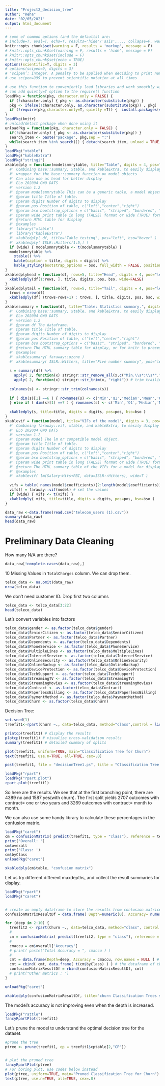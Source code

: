 ---
title: "Project2_decision_tree"
author: "Reha"
date: "02/05/2021"
output: html_document
---

```{r setup, include=FALSE}
# some of common options (and the defaults) are: 
# include=T, eval=T, echo=T, results='hide'/'asis',..., collapse=F, warning=T, message=T, error=T, cache=T, fig.width=6, fig.height=4, fig.dim=c(6,4) #inches, fig.align='left'/'center','right', 
knitr::opts_chunk$set(warning = F, results = 'markup', message = F)
# knitr::opts_chunk$set(warning = F, results = 'hide', message = F)
# knitr::opts_chunk$set(include = F)
# knitr::opts_chunk$set(echo = TRUE)
options(scientific=T, digits = 3) 
# options(scipen=9, digits = 3) 
# ‘scipen’: integer. A penalty to be applied when deciding to print numeric values in fixed or exponential notation.  Positive values bias towards fixed and negative towards scientific notation: fixed notation will be preferred unless it is more than ‘scipen’ digits wider.
# use scipen=999 to prevent scientific notation at all times
```

```{r basic, include=F}
# use this function to conveniently load libraries and work smoothly with knitting
# can add quietly=T option to the require() function
loadPkg = function(pkg, character.only = FALSE) { 
  if (!character.only) { pkg <- as.character(substitute(pkg)) }
  pkg <- ifelse(!character.only, as.character(substitute(pkg)) , pkg)  
  if (!require(pkg,character.only=T, quietly =T)) {  install.packages(substitute(pkg),dep=T); if(!require(pkg,character.only=T)) stop("Package not found") } 
}
loadPkg(knitr)
# unload/detact package when done using it
unloadPkg = function(pkg, character.only = FALSE) { 
  if(!character.only) { pkg <- as.character(substitute(pkg)) } 
  search_item <- paste("package", pkg,sep = ":") 
  while(search_item %in% search()) { detach(search_item, unload = TRUE, character.only = TRUE) } 
}
loadPkg("xtable")
loadPkg("kableExtra")
loadPkg("stringi")
xkabledply = function(modelsmmrytable, title="Table", digits = 4, pos="left", bso="striped", wide=FALSE) { 
  #' Combining base::summary, xtable, and kableExtra, to easily display model summary. 
  #' wrapper for the base::summary function on model objects
  #' Can also use as head for better display
  #' ELo 202004 GWU DATS
  #' version 1.2
  #' @param modelsmmrytable This can be a generic table, a model object such as lm(), or the summary of a model object summary(lm()) 
  #' @param title Title of table. 
  #' @param digits Number of digits to display
  #' @param pos Position of table, c("left","center","right") 
  #' @param bso bootstrap_options = c("basic", "striped", "bordered", "hover", "condensed", "responsive")
  #' @param wide print table in long (FALSE) format or wide (TRUE) format
  #' @return HTML table for display
  #' @examples
  #' library("xtable")
  #' library("kableExtra")
  #' xkabledply( df, title="Table testing", pos="left", bso="hover" )
  #' xkabledply( ISLR::Hitters[1:5,] )
  if (wide) { modelsmmrytable <- t(modelsmmrytable) }
  modelsmmrytable %>%
    xtable() %>% 
    kable(caption = title, digits = digits) %>%
    kable_styling(bootstrap_options = bso, full_width = FALSE, position = pos)
}
xkabledplyhead = function(df, rows=5, title="Head", digits = 4, pos="left", bso="striped") { 
  xkabledply(df[1:rows, ], title, digits, pos, bso, wide=FALSE)
}
xkabledplytail = function(df, rows=5, title="Tail", digits = 4, pos="left", bso="striped") { 
  trows = nrow(df)
  xkabledply(df[ (trows-rows+1) : trows, ], title, digits, pos, bso, wide=FALSE)
}
xkablesummary = function(df, title="Table: Statistics summary.", digits = 4, pos="left", bso="striped") { 
  #' Combining base::summary, xtable, and kableExtra, to easily display numeric variable summary of dataframes. 
  #' ELo 202004 GWU DATS
  #' version 1.2
  #' @param df The dataframe.
  #' @param title Title of table. 
  #' @param digits Number of digits to display
  #' @param pos Position of table, c("left","center","right") 
  #' @param bso bootstrap_options = c("basic", "striped", "bordered", "hover", "condensed", "responsive")
  #' @return The HTML summary table for display, or for knitr to process into other formats 
  #' @examples
  #' xkablesummary( faraway::ozone )
  #' xkablesummary( ISLR::Hitters, title="Five number summary", pos="left", bso="hover"  )
  
  s = summary(df) %>%
    apply( 2, function(x) stringr::str_remove_all(x,c("Min.\\s*:\\s*","1st Qu.\\s*:\\s*","Median\\s*:\\s*","Mean\\s*:\\s*","3rd Qu.\\s*:\\s*","Max.\\s*:\\s*")) ) %>% # replace all leading words
    apply( 2, function(x) stringr::str_trim(x, "right")) # trim trailing spaces left
  
  colnames(s) <- stringr::str_trim(colnames(s))
  
  if ( dim(s)[1] ==6 ) { rownames(s) <- c('Min','Q1','Median','Mean','Q3','Max') 
  } else if ( dim(s)[1] ==7 ) { rownames(s) <- c('Min','Q1','Median','Mean','Q3','Max','NA') }
  
  xkabledply(s, title=title, digits = digits, pos=pos, bso=bso )
}
xkablevif = function(model, title="VIFs of the model", digits = 3, pos="left", bso="striped", wide=TRUE) { 
  #' Combining faraway::vif, xtable, and kableExtra, to easily display numeric summary of VIFs for a model. 
  #' ELo 202004 GWU DATS
  #' version 1.2
  #' @param model The lm or compatible model object.
  #' @param title Title of table. 
  #' @param digits Number of digits to display
  #' @param pos Position of table, c("left","center","right") 
  #' @param bso bootstrap_options = c("basic", "striped", "bordered", "hover", "condensed", "responsive")
  #' @param wide print table in long (FALSE) format or wide (TRUE) format
  #' @return The HTML summary table of the VIFs for a model for display, or for knitr to process into other formats 
  #' @examples
  #' xkablevif( lm(Salary~Hits+RBI, data=ISLR::Hitters), wide=T )
  
  vifs = table( names(model$coefficients)[2:length(model$coefficients)] ) # remove intercept to set column names
  vifs[] = faraway::vif(model) # set the values
  if (wide) { vifs <- t(vifs) }
  xkabledply( vifs, title=title, digits = digits, pos=pos, bso=bso )
}
```


```{r}
data_raw <-data.frame(read.csv("telecom_users (1).csv"))
summary(data_raw)
head(data_raw)
```


# Preliminary Data Cleaning

How many N/A are there?
```{r}
data_raw[!complete.cases(data_raw),]
```

10 Missing Values in `TotalCharges` column. We can drop them.
```{r}
telco_data <- na.omit(data_raw)
nrow(telco_data)
```

We don't need customer ID. Drop first two columns
```{r}
telco_data <- telco_data[3:22]
head(teleco_data)
```


Let's convert variables into factors
```{r}
telco_data$gender <- as.factor(telco_data$gender)
telco_data$SeniorCitizen <- as.factor(telco_data$SeniorCitizen)
telco_data$Partner <- as.factor(telco_data$Partner)
telco_data$Dependents <- as.factor(telco_data$Dependents)
telco_data$PhoneService <- as.factor(telco_data$PhoneService)
telco_data$MultipleLines <- as.factor(telco_data$MultipleLines)
telco_data$InternetService <- as.factor(telco_data$InternetService)
telco_data$OnlineSecurity <- as.factor(telco_data$OnlineSecurity)
telco_data$OnlineBackup <- as.factor(telco_data$OnlineBackup)
telco_data$DeviceProtection <- as.factor(telco_data$DeviceProtection)
telco_data$TechSupport <- as.factor(telco_data$TechSupport)
telco_data$StreamingTV <- as.factor(telco_data$StreamingTV)
telco_data$StreamingMovies <- as.factor(telco_data$StreamingMovies)
telco_data$Contract <- as.factor(telco_data$Contract)
telco_data$PaperlessBilling <- as.factor(telco_data$PaperlessBilling)
telco_data$PaymentMethod <- as.factor(telco_data$PaymentMethod)
telco_data$Churn <- as.factor(telco_data$Churn)
```

Decision Tree:
```{r results='markup'}
set.seed(1)
treefit1<-rpart(Churn ~., data=telco_data, method="class",control = list(maxdepth = 5) )
```
```{r}
printcp(treefit1) # display the results 
plotcp(treefit1) # visualize cross-validation results 
summary(treefit1) # detailed summary of splits
```
```{r}
plot(treefit1, uniform=TRUE, main="Classification Tree for Churn")
text(treefit1, use.n=TRUE, all=TRUE, cex=.8)
```
```{r}
post(treefit1, file = "decisionTree1.ps", title = "Classification Tree for Churn")
```

```{r}
loadPkg("rpart")
loadPkg("rpart.plot")
rpart.plot(treefit1)
```

So here are the results. 
We see that at the first branching point, there are 4389 no and   1587 yes(with churn). The first split yields 2707 outcomes with contract= one or two years and 3269 outcomes with contract= month to month. 

We can also use some handy library to calculate these percentages in the confusion matrix.


```{r}
loadPkg("caret") 
cm = confusionMatrix( predict(treefit1, type = "class"), reference = telco_data[, "Churn"] )
print('Overall: ')
cm$overall
print('Class: ')
cm$byClass
unloadPkg("caret")
```


```{r}
xkabledply(cm$table, "confusion matrix")
```
Let us try different different maxdepths, and collect the result summaries for display.
```{r}
loadPkg("rpart")
loadPkg("caret")


# create an empty dataframe to store the results from confusion matrices
confusionMatrixResultDf = data.frame( Depth=numeric(0), Accuracy= numeric(0), Sensitivity=numeric(0), Specificity=numeric(0), Pos.Pred.Value=numeric(0), Neg.Pred.Value=numeric(0), Precision=numeric(0), Recall=numeric(0), F1=numeric(0), Prevalence=numeric(0), Detection.Rate=numeric(0), Detection.Prevalence=numeric(0), Balanced.Accuracy=numeric(0), row.names = NULL )

for (deep in 2:10) {
  treefit2 <- rpart(Churn ~., data=telco_data, method="class", control = list(maxdepth = deep) )
  # 
  cm = confusionMatrix( predict(treefit2, type = "class"), reference = telco_data[, "Churn"] ) # from caret library
  # 
  cmaccu = cm$overall['Accuracy']
  # print( paste("Total Accuracy = ", cmaccu ) )
  # 
  cmt = data.frame(Depth=deep, Accuracy = cmaccu, row.names = NULL ) # initialize a row of the metrics 
  cmt = cbind( cmt, data.frame( t(cm$byClass) ) ) # the dataframe of the transpose, with k valued added in front
  confusionMatrixResultDf = rbind(confusionMatrixResultDf, cmt)
  # print("Other metrics : ")
}

unloadPkg("caret")
```
```{r}
xkabledply(confusionMatrixResultDf, title="churn Classification Trees summary with varying MaxDepth")
```

The model's accuracy is not improving even when the depth is increased.

```{r}
loadPkg("rattle")
fancyRpartPlot(treefit1)
```


Let's prune the model to understand the optimal decision tree for the dataset.
```{r}
#prune the tree 
ptree <- prune(treefit1, cp = treefit1$cptable[2,"CP"])


# plot the pruned tree 
fancyRpartPlot(ptree)
# For boring plot, use codes below instead
plot(ptree, uniform=TRUE, main="Pruned Classification Tree for Churn")
text(ptree, use.n=TRUE, all=TRUE, cex=.8)
```

